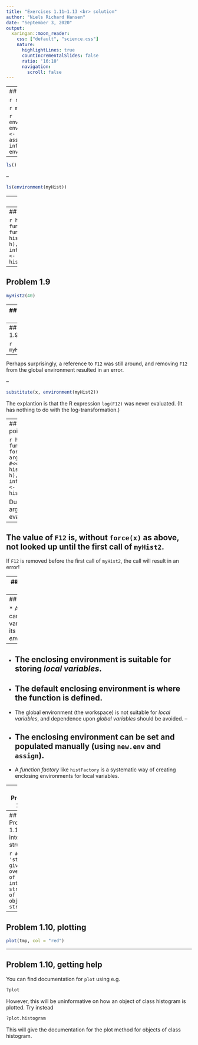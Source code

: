 ```yaml
---
title: "Exercises 1.11—1.13 <br> solution"
author: "Niels Richard Hansen"
date: "September 3, 2020"
output:
  xaringan::moon_reader:
    css: ["default", "science.css"]
    nature:
      highlightLines: true
      countIncrementalSlides: false
      ratio: '16:10'
      navigation:
        scroll: false
---
```



---
## Problem 1.8


```r
rm(F12)
```



```r
my_hist(30)
```


```r
environment(myHist)
environment(myHist) <- new.env()
assign("F12", infrared$F12, environment(myHist))
```

--

```r
ls()
```

--

```r
ls(environment(myHist))
```

---
## Problem 1.8

```r
myHist(40)
```

---
## Problem 1.9 

```r
histFactory <- function(x) {
  function(h, ...) 
     hist(x, myBreaks(x, h), ...)
}
F12 <- infrared$F12
myHist2 <- histFactory(log(F12))
```

---
## Problem 1.9

```r
myHist2(40)
```

---
## Problem 1.9

```r
myHist2 <- histFactory(log(F12))
rm(F12)
ls()
ls(environment(myHist2))
```

---
## Problem 1.9

```r
myHist2(40)
```

--

Perhaps surprisingly, a reference to `F12` was still around, and removing `F12` from 
the global environment resulted in an error.

--

```r
substitute(x, environment(myHist2))
```

The explantion is that the R expression `log(F12)` was never evaluated. (It
has nothing to do with the log-transformation.)

---
## Problem 1.9 tricky point

```r
histFactory <- function(x) {
  ## force evaluation of argument `x`
  force(x)  #<<
  function(h, ...) 
     hist(x, myBreaks(x, h), ...)
}
F12 <- infrared$F12
myHist2 <- histFactory(log(F12))
```

Due to *lazy evaluation* arguments are not evaluated until used. 
--


The value of `F12` is, without `force(x)` as above, not looked up until the first call of `myHist2`. 
--


If `F12` is removed before the first call of `myHist2`, the call will result in an error!

---
## Problem 1.9

```r
rm(F12)
myHist2(40)
```


---
## Summary

* A function can look up variables in its *enclosing environment*. 
--

* The enclosing environment is suitable for storing *local variables*. 
--

* The default enclosing environment is where the function is defined. 
--

* The global environment (the workspace) is not suitable for *local variables*, and dependence 
upon *global variables* should be avoided.
--

* The enclosing environment can be set and populated manually (using `new.env` and `assign`).
--

* A *function factory* like `histFactory` is a systematic way of creating enclosing environments 
for local variables.

---
## Problem 1.10

```r
tmp <- myHist(10, plot = FALSE)
typeof(tmp)
class(tmp)
```

---
## Problem 1.10, internal structure

```r
## 'str' gives an overview of the internal structure of an R object 
str(tmp) 
```

---
## Problem 1.10, plotting

```r
plot(tmp, col = "red") 
```

---
## Problem 1.10, getting help 

You can find documentation for `plot` using e.g. 

```r
?plot
```

However, this will be uninformative on how an object of class histogram is plotted. Try instead 

```r
?plot.histogram
```

This will give the documentation for the plot method for objects of class histogram. 

